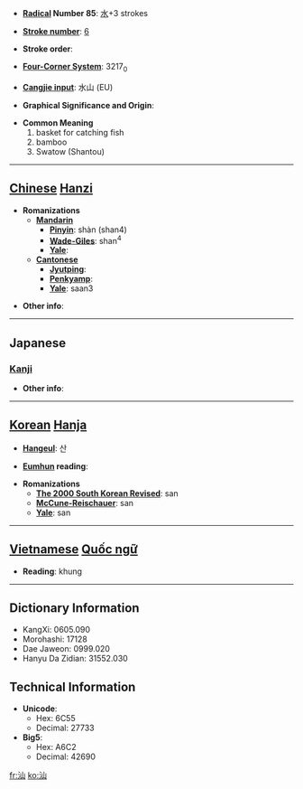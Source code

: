 * '''[[Wiktionary:Chinese radical index| Radical]] Number 85''': [[Wiktionary:Chinese radical index 水|水]]+3 strokes

* '''[[Wiktionary:Chinese total strokes index|Stroke number]]''': [[Wiktionary:Chinese total strokes index 6|6]]

* '''Stroke order''': 

* '''[[Wiktionary:Chinese four corner index|Four-Corner System]]''': 3217<sub>0</sub>

* '''[[Wiktionary:Chinese Cangjie index|Cangjie input]]''': 水山 (EU)

* '''Graphical Significance and Origin''': 

* '''Common Meaning'''
*#basket for catching fish
*# bamboo
*# Swatow (Shantou)


----

== [[Chinese]] [[Hanzi]] ==

* '''Romanizations'''
** '''[[Mandarin]]'''
*** '''[[Pinyin]]''': shàn (shan4)
*** '''[[Wade-Giles]]''': shan<sup>4</sup>
*** '''[[Yale]]''': 
** '''[[Cantonese]]'''
*** '''[[Jyutping]]''':
*** '''[[Penkyamp]]''': 
*** '''[[Yale]]''': saan3

* '''Other info''': 

----

==Japanese==
===[[Kanji]]===
{{kanji|on readings=[[さん]] (san)
|kun readings=[[すくいあみ]] (sukuiami)
}}

* '''Other info''':  

----

== [[Korean]] [[Hanja]] ==

* '''[[Hangeul]]''': 산

* '''[[Eumhun]] reading''': 

* '''Romanizations'''
** '''[[The 2000 South Korean Revised Romanization|The 2000 South Korean Revised]]''': san
** '''[[McCune-Reischauer]]''': san
** '''[[Yale]]''': san


----

== [[Vietnamese]] [[Quốc ngữ]] ==

* '''Reading''': khung

----

== Dictionary Information ==

* KangXi: 0605.090
* Morohashi: 17128
* Dae Jaweon: 0999.020
* Hanyu Da Zidian: 31552.030

== Technical Information ==

* '''Unicode''':
** Hex: 6C55
** Decimal: 27733
* '''Big5''':
** Hex: A6C2
** Decimal: 42690

[[fr:汕]]
[[ko:汕]]